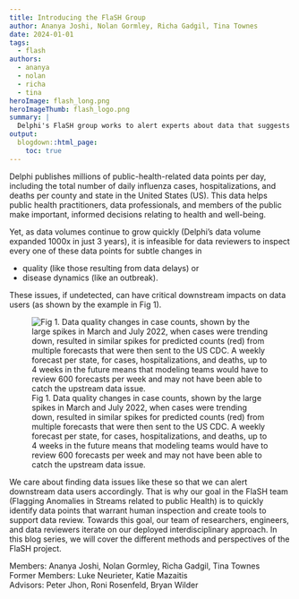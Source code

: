 ```yaml
---
title: Introducing the FlaSH Group
author: Ananya Joshi, Nolan Gormley, Richa Gadgil, Tina Townes
date: 2024-01-01
tags:
  - flash
authors:
  - ananya
  - nolan
  - richa
  - tina
heroImage: flash_long.png
heroImageThumb: flash_logo.png
summary: | 
  Delphi's FlaSH group works to alert experts about data that suggests quality issues or changes in disease dynamics from the millions of data points they publish daily to improve the efficacy of Delphi's data.
output:
  blogdown::html_page:
    toc: true
---
```


Delphi publishes millions of public-health-related data points per day, including the total number of daily influenza cases, hospitalizations, and deaths per county and state in the United States (US). This data helps public health practitioners, data professionals, and members of the public make important, informed decisions relating to health and well-being. 

Yet, as data volumes continue to grow quickly (Delphi's data volume expanded 1000x in just 3 years), it is infeasible for data reviewers to inspect every one of these data points for subtle changes in  

 * quality (like those resulting from data delays) or
 * disease dynamics (like an outbreak).

These issues, if undetected, can have critical downstream impacts on data users (as shown by the example in Fig 1). 

![Fig 1. Data quality changes in case counts, shown by the large spikes in March and July 2022, when cases were trending down, resulted in similar spikes for predicted counts (red) from multiple forecasts that were then sent to the US CDC. A weekly forecast per state, for cases, hospitalizations, and deaths, up to 4 weeks in the future means that modeling teams would have to review 600 forecasts per week and may not have been able to catch the upstream data issue.](/blog/2024-01-01-flash-intro/forecast.jpg)


We care about finding data issues like these so that we can alert downstream data users accordingly. That is why our goal in the FlaSH team (Flagging Anomalies in Streams related to public Health) is to quickly identify data points that warrant human inspection and create tools to support data review. Towards this goal, our team of researchers, engineers, and data reviewers iterate on our deployed interdisciplinary approach. In this blog series, we will cover the different methods and perspectives of the FlaSH project.

Members: Ananya Joshi, Nolan Gormley, Richa Gadgil, Tina Townes \  
Former Members: Luke Neurieter, Katie Mazaitis  \   
Advisors: Peter Jhon, Roni Rosenfeld, Bryan Wilder



